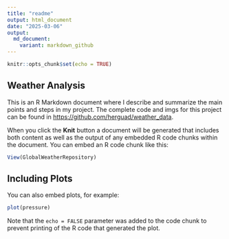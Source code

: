 ```yaml
---
title: "readme"
output: html_document
date: "2025-03-06"
output:
  md_document:
    variant: markdown_github
---
```


```r
knitr::opts_chunk$set(echo = TRUE)
```

## Weather Analysis

This is an R Markdown document where I describe and summarize the main points and steps in my project. The complete code and imgs for this project can be found in <https://github.com/herguad/weather_data>.

When you click the **Knit** button a document will be generated that includes both content as well as the output of any embedded R code chunks within the document. You can embed an R code chunk like this:

```r
View(GlobalWeatherRepository)
```

## Including Plots

You can also embed plots, for example:

```r
plot(pressure)
```

Note that the `echo = FALSE` parameter was added to the code chunk to prevent printing of the R code that generated the plot.
